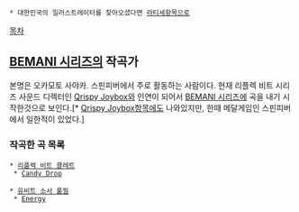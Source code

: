  * 대한민국의 일러스트레이터를 찾아오셨다면 [[라티세]]항목으로

[[목차]]

== [[BEMANI 시리즈]]의 작곡가 ==
본명은 오카모토 사야카. 스핀피버에서 주로 활동하는 사람이다. 현재 리플렉 비트 시리즈 사운드 디렉터인 [[Qrispy Joybox]]와 인연이 되어서 [[BEMANI 시리즈]]에 곡을 내기 시작한것으로 보인다.[* [[Qrispy Joybox]]항목에도 나와있지만, 한때 메달게임인 스핀피버에서 일한적이 있었다.]

=== 작곡한 곡 목록 ===

 * [[리플렉 비트 콜레트]]
  * [[Candy Drop]]

 * [[유비트 소서 풀필]]
  * [[Energy]]


